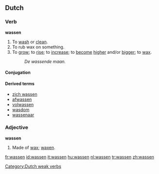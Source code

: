 ==Dutch==

===Verb===
'''wassen'''
# To [[wash]] or [[clean]].
# To rub wax on something.
# To [[grow]]; to [[rise]]; to [[increase]]; to [[become]] [[high]]er and/or [[big]]ger; to [[wax]].
#:''De wassende maan.''

====Conjugation====
{{nl-verb|was|wast|waste|wasten|hebben|gewassen|wasse}}
[[Category:Dutch weak verbs]]

====Derived terms====
* [[zich wassen]]
* [[afwassen]]
* [[volwassen]]
* [[wasdom]]
* [[wassenaar]]

===Adjective===
'''wassen'''
# Made of [[wax]]; [[waxen]].

[[fr:wassen]]
[[id:wassen]]
[[it:wassen]]
[[hu:wassen]]
[[nl:wassen]]
[[tr:wassen]]
[[zh:wassen]]